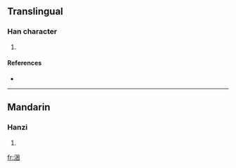 ==Translingual==

===Han character===
{{Han char|rn=85|rad=水|as=07|sn=10|four=3610<sub>0</sub>|canj=水田木 (EWD), X水田木 (XEWD)}}

# {{defn|Han|sort=水07}}

====References====
* {{Han ref|kx=0626.010|dkj=17519|hdz=31624.040|uh=6D83|ud=28035|bh=D265|bd=53861}}

----

==Mandarin==

===Hanzi===
{{cmn-hanzi|pin=[[kùn]] ([[kun4]])|wg=k'un<sup>4</sup>}}

# {{defn|Mandarin|sort=水07}}

[[fr:涃]]